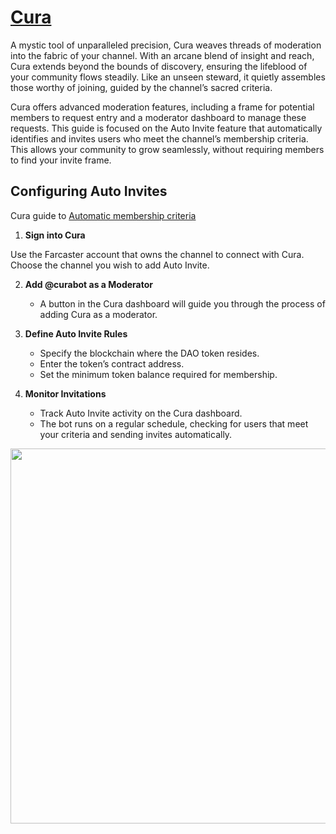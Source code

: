 # [Cura](https://cura.openrank.com/)

A mystic tool of unparalleled precision, Cura weaves threads of moderation into the fabric of your channel. With an arcane blend of insight and reach, Cura extends beyond the bounds of discovery, ensuring the lifeblood of your community flows steadily. Like an unseen steward, it quietly assembles those worthy of joining, guided by the channel’s sacred criteria.

Cura offers advanced moderation features, including a frame for potential members to request entry and a moderator dashboard to manage these requests. This guide is focused on the Auto Invite feature that automatically identifies and invites users who meet the channel’s membership criteria. This allows your community to grow seamlessly, without requiring members to find your invite frame.

## Configuring Auto Invites

Cura guide to [Automatic membership criteria](https://cura-docs.openrank.com/automatic-membership-criteria)

1. **Sign into Cura**

Use the Farcaster account that owns the channel to connect with Cura. Choose the channel you wish to add Auto Invite.

2. **Add @curabot as a Moderator**

   - A button in the Cura dashboard will guide you through the process of adding Cura as a moderator.

3. **Define Auto Invite Rules**

   - Specify the blockchain where the DAO token resides.
   - Enter the token’s contract address.
   - Set the minimum token balance required for membership.

4. **Monitor Invitations**

   - Track Auto Invite activity on the Cura dashboard.
   - The bot runs on a regular schedule, checking for users that meet your criteria and sending invites automatically.

<img src="/images/cura.png" width="600px" />
